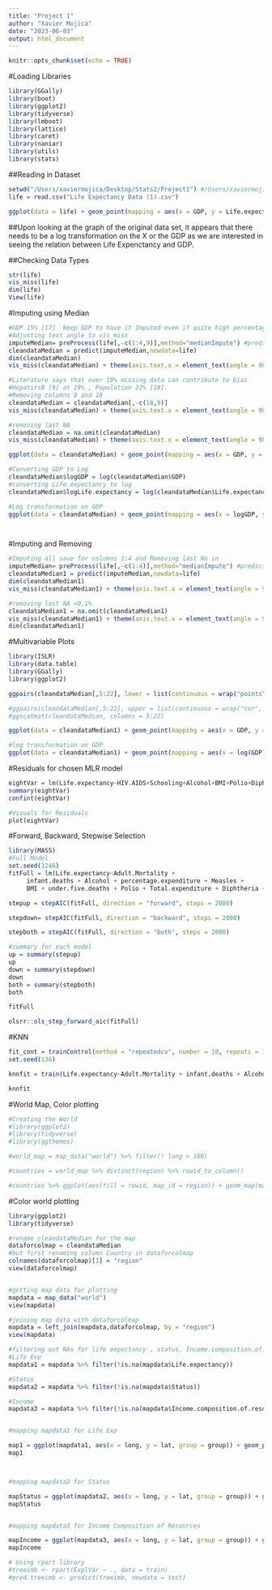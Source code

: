```yaml
---
title: "Project 1"
author: "Xavier Mojica"
date: "2023-06-03"
output: html_document
---
```


```r
knitr::opts_chunk$set(echo = TRUE)
```

#Loading Libraries
```r
library(GGally)
library(boot)
library(ggplot2)
library(tidyverse)
library(lmboot)
library(lattice)
library(caret)
library(naniar)
library(utils)
library(stats)
```

##Reading in Dataset
```r
setwd("/Users/xaviermojica/Desktop/Stats2/Project1") #/Users/xaviermojica/
life = read.csv("Life Expectancy Data (1).csv")
```


```r
ggplot(data = life) + geom_point(mapping = aes(x = GDP, y = Life.expectancy))
```
##Upon looking at the graph of the original data set, it appears that there needs to be a log transformation on the X or the GDP as we are interested in seeing the relation between Life Expenctancy and GDP. 

##Checking Data Types
```r
str(life)
vis_miss(life)
dim(life)
View(life)
```

#Imputing using Median
```r
#GDP 15% [17]  keep GDP to have it Imputed even if quite high percentage, assuming it is crucial to predicting Life.expectancy as richer countries have better health access/Medicine and tech. The numbers appear to be GDP per capita which helps as it addresses GDP/Population. GDP per Capita and Population would be too closely related and prob attribute to covariance.  
#Adjusting text angle to vis_miss
imputeMedian= preProcess(life[,-c(1:4,9)],method="medianImpute") #predictors 1:4, 9 and response is 4
cleandataMedian = predict(imputeMedian,newdata=life)
dim(cleandataMedian)
vis_miss(cleandataMedian) + theme(axis.text.x = element_text(angle = 90, hjust = 0))

#Literature says that over 10% missing data can contribute to bias 
#HepatitsB [9] at 19% , Population 22% [18]. 
#Removing columns 9 and 18
cleandataMedian = cleandataMedian[,-c(18,9)]
vis_miss(cleandataMedian) + theme(axis.text.x = element_text(angle = 90, hjust = 0))

#removing last NA
cleandataMedian = na.omit(cleandataMedian)
vis_miss(cleandataMedian) + theme(axis.text.x = element_text(angle = 90, hjust = 0))

```


```r
ggplot(data = cleandataMedian) + geom_point(mapping = aes(x = GDP, y = Life.expectancy))

#Converting GDP to Log 
cleandataMedian$logGDP = log(cleandataMedian$GDP)
#converting Life.expectancy to log 
cleandataMedian$logLife.expectancy = log(cleandataMedian$Life.expectancy)

#Log transformation on GDP 
ggplot(data = cleandataMedian) + geom_point(mapping = aes(x = logGDP, y = logLife.expectancy))




```

#Imputing and Removing
```r
#Imputing all save for columns 1:4 and Removing last Na in 
imputeMedian= preProcess(life[,-c(1:4)],method="medianImpute") #predictors 1:4 and response is 4
cleandataMedian1 = predict(imputeMedian,newdata=life)
dim(cleandataMedian1)
vis_miss(cleandataMedian1) + theme(axis.text.x = element_text(angle = 90, hjust = 0))

#removing last NA <0,1% 
cleandataMedian1 = na.omit(cleandataMedian1)
vis_miss(cleandataMedian1) + theme(axis.text.x = element_text(angle = 90, hjust = 0))
dim(cleandataMedian1)

```
#Multivariable Plots
```r
library(ISLR)
library(data.table)
library(GGally)
library(ggplot2)

ggpairs(cleandataMedian[,5:22], lower = list(continuous = wrap("points", color = "red", alpha = 0.5), combo = wrap("box", color = "orange", alpha = 0.3), discrete = wrap("facetbar", color = "yellow", alpha = 0.3) ),diag = list(continuous = wrap("densityDiag",  color = "blue", alpha = 0.5)))

#ggpairs(cleandataMedian[,5:22], upper = list(continuous = wrap("cor", size = 4.75, align_percent = 1)))
#ggscatmat(cleandataMedian, columns = 5:22)
```

```r
ggplot(data = cleandataMedian1) + geom_point(mapping = aes(x = GDP, y = Life.expectancy))

#log transformation on GDP 
ggplot(data = cleandataMedian1) + geom_point(mapping = aes(x = log(GDP), y = Life.expectancy))


```


#Residuals for chosen MLR model 
```r
eightVar = lm(Life.expectancy~HIV.AIDS+Schooling+Alcohol+BMI+Polio+Diphtheria+logGDP+thinness..1.19.years+Income.composition.of.resources, data = cleandataMedian)
summary(eightVar)
confint(eightVar)

#Visuals for Residuals
plot(eightVar)

```









#Forward, Backward, Stepwise Selection 
```r
library(MASS)
#Full Model 
set.seed(1246)
fitFull = lm(Life.expectancy~Adult.Mortality + 
     infant.deaths + Alcohol + percentage.expenditure + Measles + 
     BMI + under.five.deaths + Polio + Total.expenditure + Diphtheria + HIV.AIDS + thinness..1.19.years + thinness.5.9.years + Income.composition.of.resources + Schooling + logGDP,cleandataMedian)

stepup = stepAIC(fitFull, direction = "forward", steps = 2000)

stepdown= stepAIC(fitFull, direction = "backward", steps = 2000)

stepboth = stepAIC(fitFull, direction = "both", steps = 2000)

#summary for each model 
up = summary(stepup)
up
down = summary(stepdown)
down
both = summary(stepboth)
both
```

```r
fitFull

olsrr::ols_step_forward_aic(fitFull)
```

#KNN 
```r
fit_cont = trainControl(method = "repeatedcv", number = 10, repeats = 1)
set.seed(136)

knnfit = train(Life.expectancy~Adult.Mortality + infant.deaths + Alcohol + percentage.expenditure + Measles + BMI + under.five.deaths + Polio + Total.expenditure + Diphtheria + HIV.AIDS + thinness..1.19.years + thinness.5.9.years + Income.composition.of.resources + Schooling + logGDP, data =cleandataMedian, method = "knn", trControl = fit_cont, tuneGrid = expand.grid(k = c(1:30)))

knnfit

```

#World Map, Color plotting 
```r
#Creating the World 
#library(ggplot2)
#library(tidyverse)
#library(ggthemes)

#world_map = map_data("world") %>% filter(! long > 180)

#countries = world_map %>% distinct(region) %>% rowid_to_column()

#countries %>% ggplot(aes(fill = rowid, map_id = region)) + geom_map(map = world_map) + expand_limits(x = world_map$long, y = world_map$lat) + coord_map("moll") +theme_map()


```


#Color world plotting
```r
library(ggplot2)
library(tidyverse)

#rename cleandataMedian for the map
dataforcolmap = cleandataMedian
#but first renaming column Country in dataforcolmap 
colnames(dataforcolmap)[1] = "region"
view(dataforcolmap)


#getting map data for plotting 
mapdata = map_data("world")
view(mapdata)

#joining map data with dataforcolmap 
mapdata = left_join(mapdata,dataforcolmap, by = "region")
view(mapdata)

#filtering out NAs for life expectancy , status, Income.composition.of.resources
#Life Exp
mapdata1 = mapdata %>% filter(!is.na(mapdata$Life.expectancy))

#Status 
mapdata2 = mapdata %>% filter(!is.na(mapdata$Status))

#Income
mapdata3 = mapdata %>% filter(!is.na(mapdata$Income.composition.of.resources))


#mapping mapdata1 for Life Exp 

map1 = ggplot(mapdata1, aes(x = long, y = lat, group = group)) + geom_polygon(aes(fill = Life.expectancy), color = "black")+ theme(axis.text.x = element_blank(), axis.text.y = element_blank(), axis.ticks = element_blank(), axis.title.y = element_blank(), axis.title.x = element_blank()) + ggtitle("Life Expectancy per Country") + scale_fill_gradient(low = "red", high = "yellow") + guides(fill=guide_legend(title="Life Expectancy"))
map1



#mapping mapdata2 for Status 

mapStatus = ggplot(mapdata2, aes(x = long, y = lat, group = group)) + geom_polygon(aes(fill = Status, col = "orange"), color = "black") + theme(axis.text.x = element_blank(), axis.text.y = element_blank(), axis.ticks = element_blank(), axis.title.y = element_blank(), axis.title.x = element_blank()) + ggtitle("Country's Status: Developed v. Developing") 
mapStatus


#mapping mapdata3 for Income Composition of Resources 

mapIncome = ggplot(mapdata3, aes(x = long, y = lat, group = group)) + geom_polygon(aes(fill = Income.composition.of.resources), color = "black")+ theme(axis.text.x = element_blank(), axis.text.y = element_blank(), axis.ticks = element_blank(), axis.title.y = element_blank(), axis.title.x = element_blank()) + ggtitle("Income Composition of Resources per Country") + scale_fill_gradient(low = "red", high = "yellow")+ guides(fill=guide_legend(title="Income Composition of Resources"))
mapIncome

```






```r
# Using rpart library
#treeimb <- rpart(ExplVar ~ ., data = train)
#pred.treeimb <- predict(treeimb, newdata = test)
```






